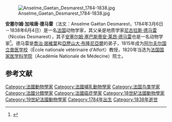 [[File:Anselme_Gaetan_Desmarest_1784-1838.jpg|thumb]]

'''安塞尔姆·加埃唐·德马雷'''（法文：Anselme Gaëtan Desmarest，1784年3月6日－1838年6月4日）是一名[[法国|法国]]动物学家，其父亲是地质学家[[尼古拉斯·德马雷|尼古拉斯·德马雷]]（Nicolas Desmarest），其子[[安塞尔姆·塞巴斯蒂安·莱昂·德马雷|安塞尔姆·塞巴斯蒂安·莱昂·德马雷]]也是一名动物学家<ref>{{cite web |url=http://www.tmbl.gu.se/libdb/taxon/personetymol/petymol.d.html |author=Hansson, Hans G. |title=Anselme Gaëtan Desmarest |work=''Biographical Etymology of Marine Organism Names'' |publisher=[[哥德堡大学|Göteborgs Universitet]] |access-date=2010-09-21 |archive-url=https://web.archive.org/web/20101027104740/http://www.tmbl.gu.se/libdb/taxon/personetymol/petymol.d.html |archive-date=2010-10-27 |dead-url=no }}</ref>。德马雷是[[喬治·居維葉|喬治·居維葉]]和[[亞歷山大·布隆尼亞爾|亞歷山大·布隆尼亞爾]]的弟子，1815年成为[[阿尔夫尔国立兽医学校|阿尔夫尔国立兽医学校]]（École nationale vétérinaire d'Alfort）教授，1820年当选为[[法国国家医学科学院|法国国家医学科学院]]（Académie Nationale de Médecine）院士。

==参考文献==
{{Reflist}}

{{Authority control}}

{{DEFAULTSORT:Desmarest, Anselme Gaetan}}
[[Category:法國動物學家|Category:法國動物學家]]
[[Category:法國哺乳動物學家|Category:法國哺乳動物學家]]
[[Category:法国鸟类学家|Category:法国鸟类学家]]
[[Category:法國分類學家|Category:法國分類學家]]
[[Category:法國癌症學家|Category:法國癌症學家]]
[[Category:18世紀法國動物學家|Category:18世紀法國動物學家]]
[[Category:19世紀法國動物學家|Category:19世紀法國動物學家]]
[[Category:1784年出生|Category:1784年出生]]
[[Category:1838年逝世|Category:1838年逝世]]